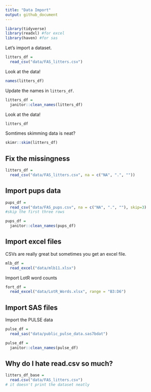 ```yaml
---
title: "Data Import"
output: github_document
---
```


```r
library(tidyverse)
library(readxl) #for excel
library(haven) #for sas
```

Let's import a dataset.

```r
litters_df =
  read_csv("data/FAS_litters.csv")
```

Look at the data!

```r
names(litters_df)
```

Update the names in `litters_df`.

```r
litters_df = 
  janitor::clean_names(litters_df)
```

Look at the data!

```r
litters_df
```

Somtimes skimming data is neat?

```r
skimr::skim(litters_df)
```


## Fix the missingness

```r
litters_df =
  read_csv("data/FAS_litters.csv", na = c("NA", ".", ""))

```


## Import pups data

```r
pups_df = 
  read_csv("data/FAS_pups.csv", na = c("NA", ".", ""), skip=3) 
#skip the first three rows

pups_df = 
  janitor::clean_names(pups_df)
```



## Import excel files

CSVs are really great but sometimes you get an excel file.
```r
mlb_df =
  read_excel("data/mlb11.xlsx")
```

Import LotR word counts

```r
fort_df = 
  read_excel("data/LotR_Words.xlsx", range = "B3:D6")
```


## Import SAS files 

Import the PULSE data

```r
pulse_df = 
  read_sas("data/public_pulse_data.sas7bdat")

pulse_df = 
  janitor::clean_names(pulse_df)
```


## Why do I hate read.csv so much?

```r
litters_df_base =
  read.csv("data/FAS_litters.csv")
# it doesn't print the dataset neatly
```

